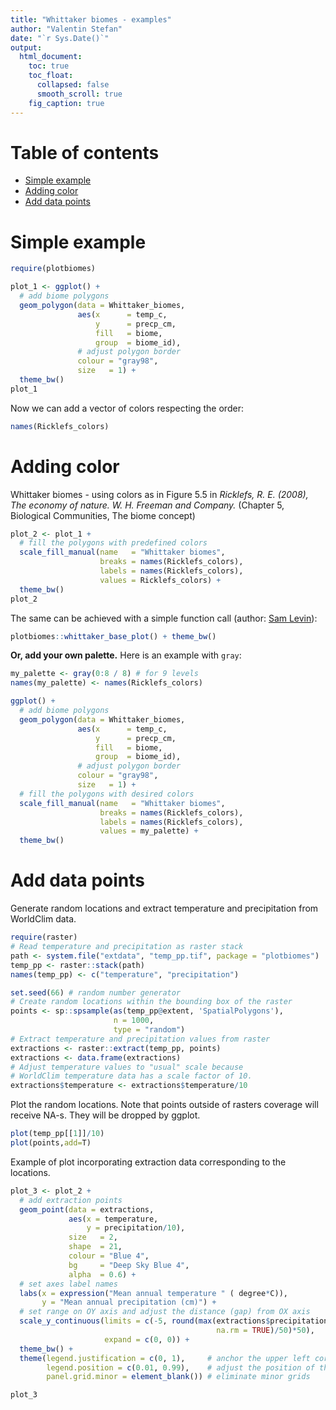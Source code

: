 ```yaml
---
title: "Whittaker biomes - examples"
author: "Valentin Stefan"
date: "`r Sys.Date()`"
output:
  html_document:
    toc: true
    toc_float:
      collapsed: false
      smooth_scroll: true
    fig_caption: true
---
```


[//]: # =======================================================================

# Table of contents
- [Simple example](#simple_example)
- [Adding color](#color)
- [Add data points](#data)

[//]: # =======================================================================

<div id='simple_example'/>
# Simple example

```r

require(plotbiomes)

plot_1 <- ggplot() +
  # add biome polygons
  geom_polygon(data = Whittaker_biomes,
               aes(x      = temp_c,
                   y      = precp_cm,
                   fill   = biome,
                   group  = biome_id),
               # adjust polygon border
               colour = "gray98",
               size   = 1) +
  theme_bw()
plot_1
```

Now we can add a vector of colors respecting the order:
``` r
names(Ricklefs_colors)
```

[//]: # =======================================================================

<div id='color'/>
# Adding color
Whittaker biomes - using colors as in Figure 5.5 in *Ricklefs, R. E. (2008), The economy of nature. W. H. Freeman and Company.* (Chapter 5, Biological Communities, The biome concept)

```r

plot_2 <- plot_1 +
  # fill the polygons with predefined colors
  scale_fill_manual(name   = "Whittaker biomes",
                    breaks = names(Ricklefs_colors),
                    labels = names(Ricklefs_colors),
                    values = Ricklefs_colors) +
  theme_bw()
plot_2
```

The same can be achieved with a simple function call (author: [Sam Levin]( https://github.com/levisc8)):
```r
plotbiomes::whittaker_base_plot() + theme_bw()
```

**Or, add your own palette.** Here is an example with `gray`:
```r

my_palette <- gray(0:8 / 8) # for 9 levels
names(my_palette) <- names(Ricklefs_colors)

ggplot() +
  # add biome polygons
  geom_polygon(data = Whittaker_biomes,
               aes(x      = temp_c,
                   y      = precp_cm,
                   fill   = biome,
                   group  = biome_id),
               # adjust polygon border
               colour = "gray98",
               size   = 1) +
  # fill the polygons with desired colors
  scale_fill_manual(name   = "Whittaker biomes",
                    breaks = names(Ricklefs_colors),
                    labels = names(Ricklefs_colors),
                    values = my_palette) +
  theme_bw()
```

[//]: # =======================================================================

<div id='data'/>
# Add data points

Generate random locations and extract temperature and precipitation from WorldClim data.
```r
require(raster)
# Read temperature and precipitation as raster stack
path <- system.file("extdata", "temp_pp.tif", package = "plotbiomes")
temp_pp <- raster::stack(path)
names(temp_pp) <- c("temperature", "precipitation")

set.seed(66) # random number generator
# Create random locations within the bounding box of the raster
points <- sp::spsample(as(temp_pp@extent, 'SpatialPolygons'), 
                       n = 1000, 
                       type = "random")
# Extract temperature and precipitation values from raster
extractions <- raster::extract(temp_pp, points)
extractions <- data.frame(extractions)
# Adjust temperature values to "usual" scale because
# WorldClim temperature data has a scale factor of 10.
extractions$temperature <- extractions$temperature/10
```

Plot the random locations. Note that points outside of rasters coverage will receive NA-s. They will be dropped by ggplot.
```r
plot(temp_pp[[1]]/10)
plot(points,add=T)
```

Example of plot incorporating extraction data corresponding to the locations.
```r
plot_3 <- plot_2 +
  # add extraction points
  geom_point(data = extractions, 
             aes(x = temperature, 
                 y = precipitation/10), 
             size   = 2,
             shape  = 21,
             colour = "Blue 4", 
             bg     = "Deep Sky Blue 4",
             alpha  = 0.6) +
  # set axes label names
  labs(x = expression("Mean annual temperature " ( degree*C)),
       y = "Mean annual precipitation (cm)") +
  # set range on OY axis and adjust the distance (gap) from OX axis
  scale_y_continuous(limits = c(-5, round(max(extractions$precipitation/10, 
                                              na.rm = TRUE)/50)*50), 
                     expand = c(0, 0)) +
  theme_bw() +
  theme(legend.justification = c(0, 1),     # anchor the upper left corner of the legend box
        legend.position = c(0.01, 0.99),    # adjust the position of the corner relative to axes
        panel.grid.minor = element_blank()) # eliminate minor grids

plot_3
```
